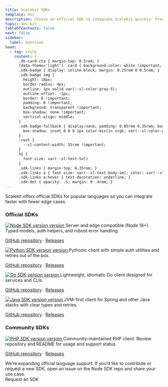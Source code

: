 ```yaml
---
title: Scalekit SDKs
template: doc
description: Choose an official SDK to integrate Scalekit quickly. Production-ready clients with auth helpers, retries, and typed models.
topic: dev-kit
tableOfContents: false
next: false
sidebar:
  label: Overview
head:
  - tag: style
    content: |
      .dk-card-cta { margin-top: 0.5rem; }
      [data-theme='light'] .card { background-color: white !important; }
      .sdk-badge { display: inline-block; margin: 0.25rem 0 0.5rem; }
      .sdk-badge img {
        height: 18px;
        border-radius: 4px;
        outline: 1px solid var(--sl-color-gray-5);
        outline-offset: -1px;
        border: 0 !important;
        padding: 0 !important;
        background: transparent !important;
        box-shadow: none !important;
        vertical-align: middle;
      }
      .sdk-badge-fallback { display:none; padding: 0.05rem 0.35rem; border-radius: 0.25rem; font-size: var(--sl-text-body-sm); background: var(--sl-color-green); color: var(--sl-color-bg);
        box-shadow: inset 0 0 0 1px color-mix(in srgb, var(--sl-color-green) 70%, black 30%);
      }
      :root {
        --sl-content-width: 55rem !important;
      }
      h1 {
        font-size: var(--sl-text-5xl)
      }
      .sdk-links { margin-top: 0.35rem; }
      .sdk-links a { font-size: var(--sl-text-body-sm); color: var(--sl-color-text-accent); text-decoration: none; }
      .sdk-links a:hover { text-decoration: underline; }
      .sdk-dot { opacity: .5; margin: 0 .4rem; }
---
```




Scalekit offers official SDKs for popular languages so you can integrate faster with fewer edge cases.

<div class="w-full md:w-2/3">
<InstallSDK />
</div>

### Official SDKs

<CardGrid stagger>
  <Card title="Node.js SDK" icon="node">
    <a href="https://github.com/scalekit-inc/scalekit-sdk-node/releases" target="_blank" rel="noopener" class="sdk-badge">
      <img alt="Node SDK version" loading="lazy" decoding="async" src="https://img.shields.io/github/v/tag/scalekit-inc/scalekit-sdk-node.svg?sort=semver&label=version&style=flat-square&color=brightgreen&labelColor=2f2f2f&cacheSeconds=3600" onerror="this.style.display='none'; this.nextElementSibling.style.display='inline-block'" />
      <span class="sdk-badge-fallback">version</span>
    </a>
    Server and edge compatible (Node 18+). Typed models, auth helpers, and robust error handling.
    <p class="sdk-links"><a href="https://github.com/scalekit-inc/scalekit-sdk-node" target="_blank" rel="noopener">GitHub repository</a> <span class="sdk-dot">·</span> <a href="https://github.com/scalekit-inc/scalekit-sdk-node/releases" target="_blank" rel="noopener">Releases</a></p>
  </Card>
  <Card title="Python SDK" icon="seti:python">
    <a href="https://github.com/scalekit-inc/scalekit-sdk-python/releases" target="_blank" rel="noopener" class="sdk-badge">
      <img alt="Python SDK version" loading="lazy" decoding="async" src="https://img.shields.io/github/v/tag/scalekit-inc/scalekit-sdk-python.svg?sort=semver&label=version&style=flat-square&color=brightgreen&labelColor=2f2f2f&cacheSeconds=3600" onerror="this.style.display='none'; this.nextElementSibling.style.display='inline-block'" />
      <span class="sdk-badge-fallback">version</span>
    </a>
    Pythonic client with simple auth utilities and retries out of the box.
    <p class="sdk-links"><a href="https://github.com/scalekit-inc/scalekit-sdk-python" target="_blank" rel="noopener">GitHub repository</a> <span class="sdk-dot">·</span> <a href="https://github.com/scalekit-inc/scalekit-sdk-python/releases" target="_blank" rel="noopener">Releases</a></p>
  </Card>
  <Card title="Go SDK" icon="seti:go">
    <a href="https://github.com/scalekit-inc/scalekit-sdk-go/releases" target="_blank" rel="noopener" class="sdk-badge">
      <img alt="Go SDK version" loading="lazy" decoding="async" src="https://img.shields.io/github/v/tag/scalekit-inc/scalekit-sdk-go.svg?sort=semver&label=version&style=flat-square&color=brightgreen&labelColor=2f2f2f&cacheSeconds=3600" onerror="this.style.display='none'; this.nextElementSibling.style.display='inline-block'" />
      <span class="sdk-badge-fallback">version</span>
    </a>
    Lightweight, idiomatic Go client designed for services and CLIs.
    <p class="sdk-links"><a href="https://github.com/scalekit-inc/scalekit-sdk-go" target="_blank" rel="noopener">GitHub repository</a> <span class="sdk-dot">·</span> <a href="https://github.com/scalekit-inc/scalekit-sdk-go/releases" target="_blank" rel="noopener">Releases</a></p>
  </Card>
  <Card title="Java SDK" icon="seti:java">
    <a href="https://github.com/scalekit-inc/scalekit-sdk-java/releases" target="_blank" rel="noopener" class="sdk-badge">
      <img alt="Java SDK version" loading="lazy" decoding="async" src="https://img.shields.io/github/v/tag/scalekit-inc/scalekit-sdk-java.svg?sort=semver&label=version&style=flat-square&color=brightgreen&labelColor=2f2f2f&cacheSeconds=3600" onerror="this.style.display='none'; this.nextElementSibling.style.display='inline-block'" />
      <span class="sdk-badge-fallback">version</span>
    </a>
    JVM-first client for Spring and other Java stacks with clear types and retries.
    <p class="sdk-links"><a href="https://github.com/scalekit-inc/scalekit-sdk-java" target="_blank" rel="noopener">GitHub repository</a> <span class="sdk-dot">·</span> <a href="https://github.com/scalekit-inc/scalekit-sdk-java/releases" target="_blank" rel="noopener">Releases</a></p>
  </Card>
</CardGrid>

### Community SDKs

<CardGrid>
  <Card title="PHP SDK" icon="seti:php">
    <a href="https://github.com/pawan1793/scalekit-php-sdk/releases" target="_blank" rel="noopener" class="sdk-badge">
      <img alt="PHP SDK version" loading="lazy" decoding="async" src="https://img.shields.io/github/v/tag/pawan1793/scalekit-php-sdk.svg?sort=semver&label=version&style=flat-square&color=brightgreen&labelColor=2f2f2f&cacheSeconds=3600" onerror="this.style.display='none'; this.nextElementSibling.style.display='inline-block'" />
      <span class="sdk-badge-fallback">version</span>
    </a>
    Community-maintained PHP client. Review repository and README for usage and support status.
    <p class="sdk-links"><a href="https://github.com/pawan1793/scalekit-php-sdk" target="_blank" rel="noopener">GitHub repository</a> <span class="sdk-dot">·</span> <a href="https://github.com/pawan1793/scalekit-php-sdk/releases" target="_blank" rel="noopener">Releases</a></p>
  </Card>

  <Aside type="note" title="Looking for another language?">
  We’re expanding official language support. If you’d like to contribute or request a new SDK, open an issue on the Node SDK repo and share your use case.
  <br />
  <LinkButton href="https://github.com/scalekit-inc/developer-docs/issues" target="_blank" rel="noopener" variant="minimal" icon='jira'>Request an SDK</LinkButton>
</Aside>
</CardGrid>
